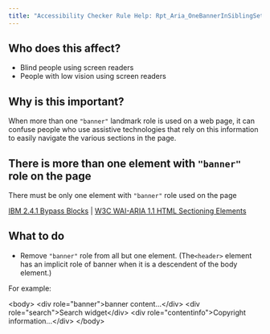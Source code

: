 ```yaml
---
title: "Accessibility Checker Rule Help: Rpt_Aria_OneBannerInSiblingSet_Implicit"
---
```


<div className="toolHelp">
<Row>
<Column colLg={5} colMd={3} colSm={4} className="toolLeft">

## Who does this affect?

* Blind people using screen readers
* People with low vision using screen readers

## Why is this important?

When more than one `"banner"` landmark role is used on a web page, it can confuse people who use assistive technologies that rely on this information to easily navigate the various sections in the page.

</Column>
<Column colLg={11} colMd={5} colSm={4} className="toolMain">

<div id="locLevel"></div>

## There is more than one element with `"banner"` role on the page
There must be only one element with `"banner"` role used on the page

[IBM 2.4.1 Bypass Blocks](http://www.ibm.com/able/guidelines/ci162/bypass_blocks.html) | [W3C WAI-ARIA 1.1 HTML Sectioning Elements](https://www.w3.org/TR/wai-aria-practices/examples/landmarks/HTML5.html)

<div id="locSnippet"></div>

## What to do

* Remove `"banner"` role from all but one element. (The`<header>` element has an implicit role of banner when it is a descendent of the body element.)

For example:

<CodeSnippet type="multi" light={true}> &lt;body&gt;
	&lt;div role="banner"&gt;banner content...&lt;/div&gt;
	&lt;div role="search"&gt;Search widget&lt;/div&gt;
	&lt;div role="contentinfo"&gt;Copyright information...&lt;/div&gt;
&lt;/body&gt;</CodeSnippet>

</Column>
</Row>
</div>
